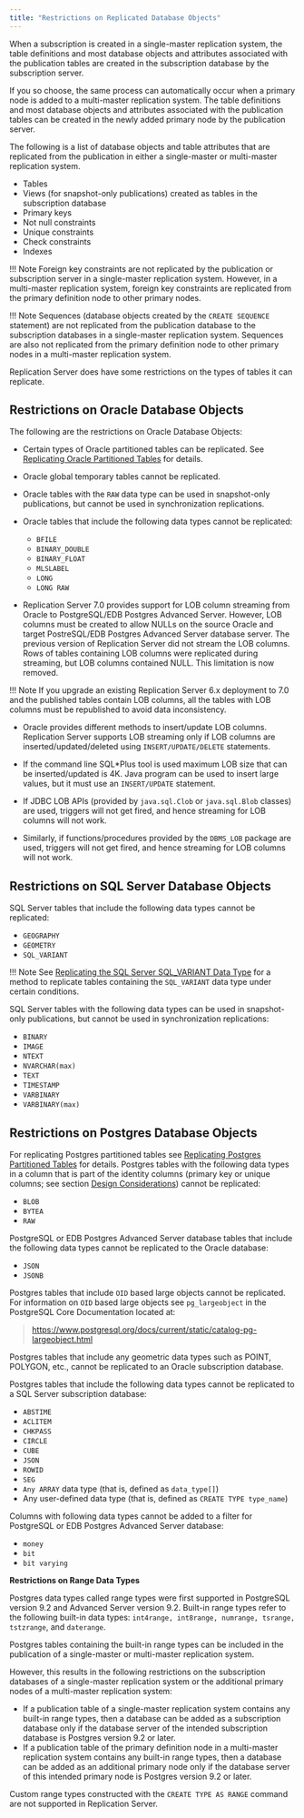 ```yaml
---
title: "Restrictions on Replicated Database Objects"
---
```


<div id="restrictions_on_replicated_database_objects" class="registered_link"></div>

When a subscription is created in a single-master replication system, the table definitions and most database objects and attributes associated with the publication tables are created in the subscription database by the subscription server.

If you so choose, the same process can automatically occur when a primary node is added to a multi-master replication system. The table definitions and most database objects and attributes associated with the publication tables can be created in the newly added primary node by the publication server.

The following is a list of database objects and table attributes that are replicated from the publication in either a single-master or multi-master replication system.

-   Tables
-   Views (for snapshot-only publications) created as tables in the subscription database
-   Primary keys
-   Not null constraints
-   Unique constraints
-   Check constraints
-   Indexes

!!! Note
    Foreign key constraints are not replicated by the publication or subscription server in a single-master replication system. However, in a multi-master replication system, foreign key constraints are replicated from the primary definition node to other primary nodes.

!!! Note
    Sequences (database objects created by the `CREATE SEQUENCE` statement) are not replicated from the publication database to the subscription databases in a single-master replication system. Sequences are also not replicated from the primary definition node to other primary nodes in a multi-master replication system.

Replication Server does have some restrictions on the types of tables it can replicate.

## Restrictions on Oracle Database Objects

The following are the restrictions on Oracle Database Objects:

- Certain types of Oracle partitioned tables can be replicated. See [Replicating Oracle Partitioned Tables](../../10_appendix/04_miscellaneous_xdb_processing_topics/01_publications_and_subscriptions_server_conf_options/04_replicate_oracle_partitioned_tables/#replicate_oracle_partitioned_tables) for details.

- Oracle global temporary tables cannot be replicated.

- Oracle tables with the `RAW` data type can be used in snapshot-only publications, but cannot be used in synchronization replications.

- Oracle tables that include the following data types cannot be replicated:
    -   `BFILE`
    -   `BINARY_DOUBLE`
    -   `BINARY_FLOAT`
    -   `MLSLABEL`
    -   `LONG`
    -   `LONG RAW`


- Replication Server 7.0 provides support for LOB column streaming from Oracle to PostgreSQL/EDB Postgres Advanced Server. However, LOB columns must be created to allow NULLs on the source Oracle and target PostreSQL/EDB Postgres Advanced Server database server. The previous version of Replication Server did not stream the LOB columns. Rows of tables containing LOB columns were replicated during streaming, but LOB columns contained NULL. This limitation is now removed.

!!! Note
    If you upgrade an existing Replication Server 6.x deployment to 7.0 and the published tables contain LOB columns, all the tables with LOB columns must be republished to avoid data inconsistency.

- Oracle provides different methods to insert/update LOB columns. Replication Server supports LOB streaming only if LOB columns are inserted/updated/deleted using `INSERT/UPDATE/DELETE` statements.

- If the command line SQL*Plus tool is used maximum LOB size that can be inserted/updated is 4K. Java program can be used to insert large values, but it must use an `INSERT/UPDATE` statement.

- If JDBC LOB APIs (provided by `java.sql.Clob` or `java.sql.Blob` classes) are used, triggers will not get fired, and hence streaming for LOB columns will not work.

- Similarly, if functions/procedures provided by the `DBMS_LOB` package are used, triggers will not get fired, and hence streaming for LOB columns will not work.


## Restrictions on SQL Server Database Objects

SQL Server tables that include the following data types cannot be replicated:

-   `GEOGRAPHY`
-   `GEOMETRY`
-   `SQL_VARIANT`

!!! Note
    See [Replicating the SQL Server SQL_VARIANT Data Type](../../10_appendix/04_miscellaneous_xdb_processing_topics/06_replicating_sql_server_sql_variant_data_type/#replicating_sql_server_sql_variant_data_type) for a method to replicate tables containing the `SQL_VARIANT` data type under certain conditions.

SQL Server tables with the following data types can be used in snapshot-only publications, but cannot be used in synchronization replications:

-   `BINARY`
-   `IMAGE`
-   `NTEXT`
-   `NVARCHAR(max)`
-   `TEXT`
-   `TIMESTAMP`
-   `VARBINARY`
-   `VARBINARY(max)`

## Restrictions on Postgres Database Objects

For replicating Postgres partitioned tables see [Replicating Postgres Partitioned Tables](../../07_common_operations/10_replicating_postgres_partitioned_tables/#replicating_postgres_partitioned_tables) for details. Postgres tables with the following data types in a column that is part of the identity columns (primary key or unique columns; see section [Design Considerations](02_design_considerations/#design_considerations)) cannot be replicated: 

-   `BLOB`
-   `BYTEA`
-   `RAW`

PostgreSQL or EDB Postgres Advanced Server database tables that include the following data types cannot be replicated to the Oracle database:

-   `JSON`
-   `JSONB`

Postgres tables that include `OID` based large objects cannot be replicated. For information on `OID` based large objects see `pg_largeobject` in the PostgreSQL Core Documentation located at:

> <https://www.postgresql.org/docs/current/static/catalog-pg-largeobject.html>

Postgres tables that include any geometric data types such as POINT, POLYGON, etc., cannot be replicated to an Oracle subscription database.

Postgres tables that include the following data types cannot be replicated to a SQL Server subscription database:

-   `ABSTIME`
-   `ACLITEM`
-   `CHKPASS`
-   `CIRCLE`
-   `CUBE`
-   `JSON`
-   `ROWID`
-   `SEG`
-   `Any ARRAY` data type (that is, defined as `data_type[]`)
-   Any user-defined data type (that is, defined as `CREATE TYPE type_name`)


Columns with following data types cannot be added to a filter for PostgreSQL or EDB Postgres Advanced Server database:

-  `money`
-   `bit` 
-   `bit varying`

**Restrictions on Range Data Types**

Postgres data types called range types were first supported in PostgreSQL version 9.2 and Advanced Server version 9.2. Built-in range types refer to the following built-in data types: `int4range, int8range, numrange, tsrange, tstzrange`, and `daterange`.

Postgres tables containing the built-in range types can be included in the publication of a single-master or multi-master replication system.

However, this results in the following restrictions on the subscription databases of a single-master replication system or the additional primary nodes of a multi-master replication system:

-   If a publication table of a single-master replication system contains any built-in range types, then a database can be added as a subscription database only if the database server of the intended subscription database is Postgres version 9.2 or later.
-   If a publication table of the primary definition node in a multi-master replication system contains any built-in range types, then a database can be added as an additional primary node only if the database server of this intended primary node is Postgres version 9.2 or later.

Custom range types constructed with the `CREATE TYPE AS RANGE` command are not supported in Replication Server.
